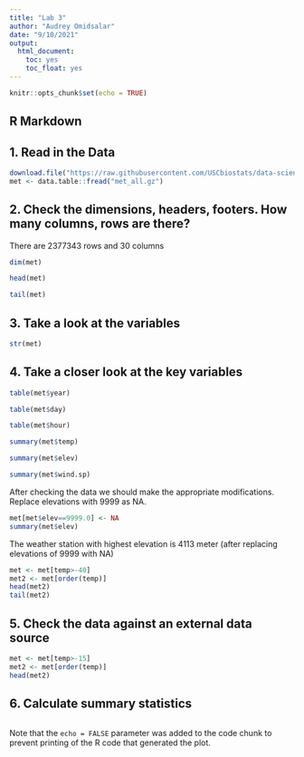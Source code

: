 ```yaml
---
title: "Lab 3"
author: "Audrey Omidsalar"
date: "9/10/2021"
output:
  html_document:
    toc: yes
    toc_float: yes
---
```


```r
knitr::opts_chunk$set(echo = TRUE)
```

## R Markdown

## 1. Read in the Data

```r
download.file("https://raw.githubusercontent.com/USCbiostats/data-science-data/master/02_met/met_all.gz", "met_all.gz", method="libcurl", timeout = 60)
met <- data.table::fread("met_all.gz")

```

## 2. Check the dimensions, headers, footers. How many columns, rows are there?

There are 2377343 rows and 30 columns


```r
dim(met)
```
```r
head(met)
```
```r
tail(met)
```
## 3. Take a look at the variables
```r
str(met)
```
## 4. Take a closer look at the key variables
```r
table(met$year)
```
```r
table(met$day)
```
```r
table(met$hour)
```
```r
summary(met$temp)
```
```r
summary(met$elev)
```
```r
summary(met$wind.sp)
```
After checking the data we should make the appropriate modifications. Replace elevations with 9999 as NA.
```r
met[met$elev==9999.0] <- NA
summary(met$elev)
```
The weather station with highest elevation is 4113 meter (after replacing elevations of 9999 with NA)
```r
met <- met[temp>-40]
met2 <- met[order(temp)]
head(met2)
tail(met2)
```
## 5. Check the data against an external data source
```r
met <- met[temp>-15]
met2 <- met[order(temp)]
head(met2)
```
## 6. Calculate summary statistics
```r

```

Note that the `echo = FALSE` parameter was added to the code chunk to prevent printing of the R code that generated the plot.

